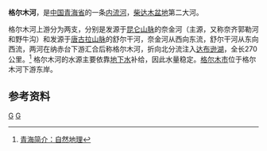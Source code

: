 '''格尔木河'''，是[[中国|中国]][[青海省|青海省]]的一条[[内流河|内流河]]，[[柴达木盆地|柴达木盆地]]第二大河。

格尔木河上游分为两支，分别是发源于[[昆仑山脉|昆仑山脉]]的奈金河（主源，又称奈齐郭勒河和野牛沟）和发源于[[唐古拉山脉|唐古拉山脉]]的舒尔干河，奈金河从西向东流，舒尔干河从东向西流，两河在纳赤台下游汇合后称格尔木河，折向北分流注入[[达布逊湖|达布逊湖]]，全长270公里。<ref>[http://www.cctv.com/cctvguide/special/C22335/special/qiangwei/20090720/106799_3.shtml 青海简介：自然地理]</ref> 格尔木河的水源主要依靠[[地下水|地下水]]补给，因此水量稳定。[[格尔木市|格尔木市]]位于格尔木河下游东岸。

==参考资料==
{{reflist}}

{{中国西部诸河}}
{{中国河流}}
{{青海小作品}}

[[Category:内流河|G]]
[[Category:青海河流|G]]